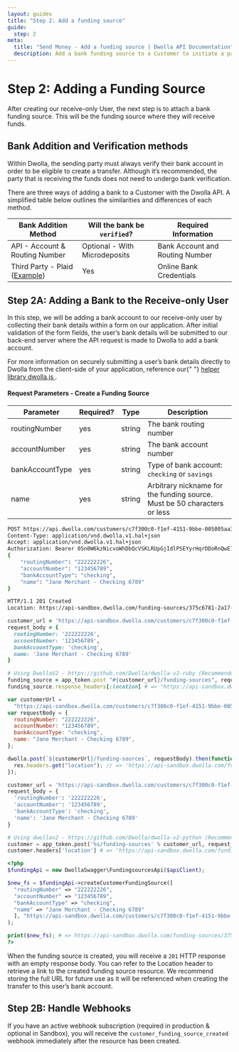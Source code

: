 ```yaml
---
layout: guides
title: "Step 2: Add a funding source"
guide:
  step: 2
meta:
  title: "Send Money - Add a funding source | Dwolla API Documentation"
  description: Add a bank funding source to a Customer to initiate a pay-out transfer.
---
```


# Step 2: Adding a Funding Source

After creating our receive-only User, the next step is to attach a bank funding source. This will be the funding source where they will receive funds.

## Bank Addition and Verification methods

Within Dwolla, the sending party must always verify their bank account in order to be eligible to create a transfer. Although it’s recommended, the party that is receiving the funds does not need to undergo bank verification.

There are three ways of adding a bank to a Customer with the Dwolla API. A simplified table below outlines the similarities and differences of each method.

| Bank Addition Method                                                                                                  | Will the bank be `verified`?  | Required Information            |
| --------------------------------------------------------------------------------------------------------------------- | ----------------------------- | ------------------------------- |
| API - Account & Routing Number                                                                                        | Optional - With Microdeposits | Bank Account and Routing Number |
| Third Party - Plaid ([Example](https://github.com/Dwolla/integration-examples/tree/main/dwolla-plaid-funding-source)) | Yes                           | Online Bank Credentials         |

## Step 2A: Adding a Bank to the Receive-only User

In this step, we will be adding a bank account to our receive-only user by collecting their bank details within a form on our application. After initial validation of the form fields, the user’s bank details will be submitted to our back-end server where the API request is made to Dwolla to add a bank account.

<AlertBar variation="info">
  For more information on securely submitting a user’s bank details directly to
  Dwolla from the client-side of your application, reference our{" "}
  <a href="/guides/dwolla-js/add-a-bank-account"> helper library dwolla.js </a>.
</AlertBar>

#### Request Parameters - Create a Funding Source

| Parameter       | Required? | Type   | Description                                                              |
| --------------- | --------- | ------ | ------------------------------------------------------------------------ |
| routingNumber   | yes       | string | The bank routing number                                                  |
| accountNumber   | yes       | string | The bank account number                                                  |
| bankAccountType | yes       | string | Type of bank account: `checking` or `savings`                            |
| name            | yes       | string | Arbitrary nickname for the funding source. Must be 50 characters or less |

```bash
POST https://api.dwolla.com/customers/c7f300c0-f1ef-4151-9bbe-005005aa3747/funding-sources
Content-Type: application/vnd.dwolla.v1.hal+json
Accept: application/vnd.dwolla.v1.hal+json
Authorization: Bearer 0Sn0W6kzNicvoWhDbQcVSKLRUpGjIdlPSEYyrHqrDDoRnQwE7Q
{
    "routingNumber": "222222226",
    "accountNumber": "123456789",
    "bankAccountType": "checking",
    "name": "Jane Merchant - Checking 6789"
}

HTTP/1.1 201 Created
Location: https://api-sandbox.dwolla.com/funding-sources/375c6781-2a17-476c-84f7-db7d2f6ffb31

```

```ruby
customer_url = 'https://api-sandbox.dwolla.com/customers/c7f300c0-f1ef-4151-9bbe-005005aa3747'
request_body = {
  routingNumber: '222222226',
  accountNumber: '123456789',
  bankAccountType: 'checking',
  name: 'Jane Merchant - Checking 6789'
}

# Using DwollaV2 - https://github.com/Dwolla/dwolla-v2-ruby (Recommended)
funding_source = app_token.post "#{customer_url}/funding-sources", request_body
funding_source.response_headers[:location] # => "https://api-sandbox.dwolla.com/funding-sources/375c6781-2a17-476c-84f7-db7d2f6ffb31"
```

```javascript
var customerUrl =
  "https://api-sandbox.dwolla.com/customers/c7f300c0-f1ef-4151-9bbe-005005aa3747";
var requestBody = {
  routingNumber: "222222226",
  accountNumber: "123456789",
  bankAccountType: "checking",
  name: "Jane Merchant - Checking 6789",
};

dwolla.post(`${customerUrl}/funding-sources`, requestBody).then(function (res) {
  res.headers.get("location"); // => 'https://api-sandbox.dwolla.com/funding-sources/375c6781-2a17-476c-84f7-db7d2f6ffb31'
});
```

```python
customer_url = 'https://api-sandbox.dwolla.com/customers/c7f300c0-f1ef-4151-9bbe-005005aa3747'
request_body = {
  'routingNumber': '222222226',
  'accountNumber': '123456789',
  'bankAccountType': 'checking',
  'name': 'Jane Merchant - Checking 6789'
}

# Using dwollav2 - https://github.com/Dwolla/dwolla-v2-python (Recommended)
customer = app_token.post('%s/funding-sources' % customer_url, request_body)
customer.headers['location'] # => 'https://api-sandbox.dwolla.com/funding-sources/375c6781-2a17-476c-84f7-db7d2f6ffb31'
```

```php
<?php
$fundingApi = new DwollaSwagger\FundingsourcesApi($apiClient);

$new_fs = $fundingApi->createCustomerFundingSource([
  "routingNumber" => "222222226",
  "accountNumber" => "123456789",
  "bankAccountType" => "checking",
  "name" => "Jane Merchant - Checking 6789"
  ], "https://api-sandbox.dwolla.com/customers/c7f300c0-f1ef-4151-9bbe-005005aa3747"
);

print($new_fs); # => https://api-sandbox.dwolla.com/funding-sources/375c6781-2a17-476c-84f7-db7d2f6ffb31
?>
```

When the funding source is created, you will receive a `201` HTTP response with an empty response body. You can refer to the Location header to retrieve a link to the created funding source resource. We recommend storing the full URL for future use as it will be referenced when creating the transfer to this user’s bank account.

## Step 2B: Handle Webhooks

If you have an active webhook subscription (required in production & optional in Sandbox), you will receive the `customer_funding_source_created` webhook immediately after the resource has been created.
